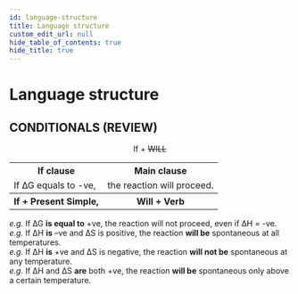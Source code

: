 ```yaml
---
id: language-structure
title: Language structure
custom_edit_url: null
hide_table_of_contents: true
hide_title: true
---
```



<Theme thermodynamics />

# Language structure

## CONDITIONALS (REVIEW)

<center>
  If + <s>WILL</s>
</center>

<table>
  <tr>
    <th>If clause</th>
    <th>Main clause</th>
  </tr>
  <tr>
    <td>If ∆G equals to -ve,</td>
    <td>the reaction will proceed.</td>
  </tr>
  <tr>
    <th>If + Present Simple,</th>
    <th>Will + Verb</th>
  </tr>
</table>

_e.g._ If ∆G **is equal to** +ve, the reaction will not proceed, even if ∆H = -ve.  
_e.g._ If ∆H **is** –ve and ∆S is positive, the reaction **will be** spontaneous at all temperatures.  
_e.g._ If ∆H **is** +ve and ∆S is negative, the reaction **will not be** spontaneous at any temperature.  
_e.g._ If ∆H and ∆S **are** both +ve, the reaction **will be** spontaneous only above a certain temperature.
